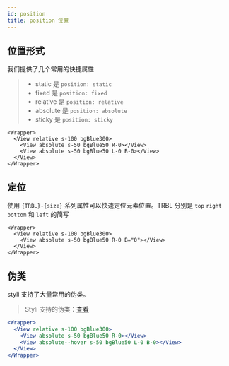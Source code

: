 ```yaml
---
id: position
title: position 位置
---
```


## 位置形式

我们提供了几个常用的快捷属性

> - static 是 `position: static`
> - fixed 是 `position: fixed`
> - relative 是 `position: relative`
> - absolute 是 `position: absolute`
> - sticky 是 `position: sticky`

```tsx live
<Wrapper>
  <View relative s-100 bgBlue300>
    <View absolute s-50 bgBlue50 R-0></View>
    <View absolute s-50 bgBlue50 L-0 B-0></View>
  </View>
</Wrapper>
```

## 定位

使用 `{TRBL}-{size}` 系列属性可以快速定位元素位置。TRBL 分别是 `top` `right` `bottom` 和 `left` 的简写

```tsx live
<Wrapper>
  <View relative s-100 bgBlue300>
    <View absolute s-50 bgBlue50 R-0 B="0"></View>
  </View>
</Wrapper>
```

## 伪类

styli 支持了大量常用的伪类。

> Styli 支持的伪类：[查看](/docs/pseudo)

```jsx live
<Wrapper>
  <View relative s-100 bgBlue300>
    <View absolute s-50 bgBlue50 R-0></View>
    <View absolute--hover s-50 bgBlue50 L-0 B-0></View>
  </View>
</Wrapper>
```
